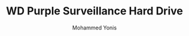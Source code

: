 ---
id: 1
title: "WD Purple Surveillance Hard Drive"
desc: "WD Purple Surveillance Hard Drive"
img: "/src/assets/westerdigital/wd-purple-surveillance-hard-drive.png"
images:
  - "/src/assets/westerdigital/wd-purple-surveillance-hard-drive2.png"
  - "/src/assets/westerdigital/wd-purple-surveillance-hard-drive.png"
alt: "WD Purple Surveillance Hard Drive"
author: "Mohammed Yonis"
reviewBody: "best service and support"
ratingValue: 5

features:
  - "24/7 operation reliability with AllFrame™ technology"
  - "Supports up to 64 HD cameras"
  - "Up to 180TB per year workload rating"
  - "Available in capacities from 1TB to 6TB"
  - "5400 RPM with up to 256MB cache"
  - "SATA 6 Gb/s interface"
  - "3-year limited warranty"
  - "Tarnish-resistant components for harsh environments"
  - "Compatible with wide range of DVR and NVR systems"
  - "Western Digital Device Analytics™ (WDDA) support"
  - "Operating temperature: 0°C to 65°C"
  - "Engineered specifically for surveillance applications"
publishedTime: "2025-03-07"
modifiedTime: "2025-03-07"
---